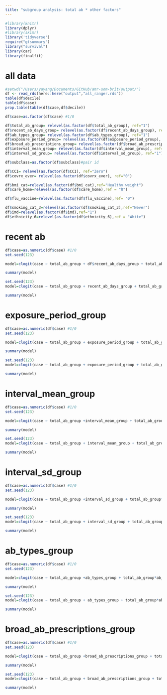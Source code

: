 ```yaml
---
title: "subgroup analysis: total ab * other factors"
---
```


```r
#library(knitr)
library(dplyr)
#library(skimr)
library('tidyverse')
require("gtsummary")
library("survival")
library(car)
library(finalfit)
```

# all data
```r
#setwd("/Users/yayang/Documents/GitHub/amr-uom-brit/output/")
df <- read_rds(here::here("output","all_ranger.rds"))
table(df$decile)
table(df$case)
prop.table(table(df$case,df$decile))

df$case=as.factor(df$case) #1/0

df$total_ab_group= relevel(as.factor(df$total_ab_group), ref="1")
df$recent_ab_days_group= relevel(as.factor(df$recent_ab_days_group), ref="1")
df$ab_types_group= relevel(as.factor(df$ab_types_group), ref="1")
df$exposure_period_group= relevel(as.factor(df$exposure_period_group), ref="1")
df$broad_ab_prescriptions_group= relevel(as.factor(df$broad_ab_prescriptions_group), ref="1")
df$interval_mean_group= relevel(as.factor(df$interval_mean_group), ref="1")
df$interval_sd_group= relevel(as.factor(df$interval_sd_group), ref="1")

df$subclass=as.factor(df$subclass)#pair id

df$CCI= relevel(as.factor(df$CCI), ref="Zero")
df$covrx_ever= relevel(as.factor(df$covrx_ever), ref="0")

df$bmi_cat=relevel(as.factor(df$bmi_cat),ref="Healthy weight")
df$care_home=relevel(as.factor(df$care_home),ref = "0")

df$flu_vaccine=relevel(as.factor(df$flu_vaccine),ref= "0")

df$smoking_cat_3=relevel(as.factor(df$smoking_cat_3),ref="Never")
df$imd=relevel(as.factor(df$imd),ref="1")
df$ethnicity_6=relevel(as.factor(df$ethnicity_6),ref = "White")
```

# recent ab

```r
df$case=as.numeric(df$case) #1/0
set.seed(123)

model=clogit(case ~ total_ab_group + df$recent_ab_days_group + total_ab_group*recent_ab_days_group+ strata(subclass),df) 

summary(model)

set.seed(123)
model=clogit(case ~ total_ab_group + recent_ab_days_group + total_ab_group*recent_ab_days_group + CCI + covrx_ever + bmi_cat + care_home + flu_vaccine + smoking_cat_3 + imd+ ethnicity_6 + strata(subclass),df) 

summary(model)
```



# exposure_period_group

```r
df$case=as.numeric(df$case) #1/0
set.seed(123)

model=clogit(case ~ total_ab_group + exposure_period_group + total_ab_group*exposure_period_group+ strata(subclass),df) 

summary(model)

set.seed(123)
model=clogit(case ~ total_ab_group + exposure_period_group + total_ab_group*exposure_period_group + CCI + covrx_ever + bmi_cat + care_home + flu_vaccine + smoking_cat_3 + imd+ ethnicity_6 + strata(subclass),df) 

summary(model)
```

# interval_mean_group

```r
df$case=as.numeric(df$case) #1/0
set.seed(123)

model=clogit(case ~ total_ab_group +interval_mean_group + total_ab_group*interval_mean_group+ strata(subclass),df) 

summary(model)

set.seed(123)
model=clogit(case ~ total_ab_group + interval_mean_group + total_ab_group*interval_mean_group + CCI + covrx_ever + bmi_cat + care_home + flu_vaccine + smoking_cat_3 + imd+ ethnicity_6 + strata(subclass),df) 

summary(model)
```


# interval_sd_group

```r
df$case=as.numeric(df$case) #1/0
set.seed(123)

model=clogit(case ~ total_ab_group +interval_sd_group + total_ab_group*interval_sd_group+ strata(subclass),df) 

summary(model)

set.seed(123)
model=clogit(case ~ total_ab_group + interval_sd_group + total_ab_group*interval_sd_group + CCI + covrx_ever + bmi_cat + care_home + flu_vaccine + smoking_cat_3 + imd+ ethnicity_6 + strata(subclass),df) 

summary(model)

```

# ab_types_group

```r
df$case=as.numeric(df$case) #1/0
set.seed(123)

model=clogit(case ~ total_ab_group +ab_types_group + total_ab_group*ab_types_group+ strata(subclass),df) 

summary(model)

set.seed(123)
model=clogit(case ~ total_ab_group + ab_types_group + total_ab_group*ab_types_group + CCI + covrx_ever + bmi_cat + care_home + flu_vaccine + smoking_cat_3 + imd+ ethnicity_6 + strata(subclass),df) 

summary(model)

```



# broad_ab_prescriptions_group

```r
df$case=as.numeric(df$case) #1/0
set.seed(123)

model=clogit(case ~ total_ab_group +broad_ab_prescriptions_group + total_ab_group*broad_ab_prescriptions_group+ strata(subclass),df) 

summary(model)

set.seed(123)
model=clogit(case ~ total_ab_group + broad_ab_prescriptions_group + total_ab_group*broad_ab_prescriptions_group + CCI + covrx_ever + bmi_cat + care_home + flu_vaccine + smoking_cat_3 + imd+ ethnicity_6 + strata(subclass),df) 

summary(model)

```